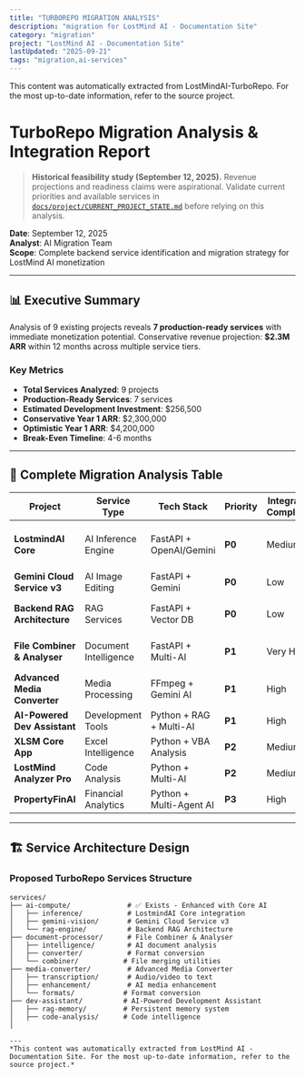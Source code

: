 ```yaml
---
title: "TURBOREPO MIGRATION ANALYSIS"
description: "migration for LostMind AI - Documentation Site"
category: "migration"
project: "LostMind AI - Documentation Site"
lastUpdated: "2025-09-21"
tags: "migration,ai-services"
---
```


<Info>
This content was automatically extracted from LostMindAI-TurboRepo.
For the most up-to-date information, refer to the source project.
</Info>

# TurboRepo Migration Analysis & Integration Report

> **Historical feasibility study (September 12, 2025).** Revenue projections and readiness claims were aspirational. Validate current priorities and available services in [`docs/project/CURRENT_PROJECT_STATE.md`](../project/CURRENT_PROJECT_STATE.md) before relying on this analysis.

**Date**: September 12, 2025  
**Analyst**: AI Migration Team  
**Scope**: Complete backend service identification and migration strategy for LostMind AI monetization

---

## 📊 Executive Summary

Analysis of 9 existing projects reveals **7 production-ready services** with immediate monetization potential. Conservative revenue projection: **$2.3M ARR** within 12 months across multiple service tiers.

### Key Metrics

- **Total Services Analyzed**: 9 projects
- **Production-Ready Services**: 7 services
- **Estimated Development Investment**: $256,500
- **Conservative Year 1 ARR**: $2,300,000
- **Optimistic Year 1 ARR**: $4,200,000
- **Break-Even Timeline**: 4-6 months

---

## 🎯 Complete Migration Analysis Table

| Project                      | Service Type          | Tech Stack              | Priority | Integration Complexity | Migration Timeline | Monetization Potential | Revenue Model              | Migration Status | Next Steps                                    |
| ---------------------------- | --------------------- | ----------------------- | -------- | ---------------------- | ------------------ | ---------------------- | -------------------------- | ---------------- | --------------------------------------------- |
| **LostmindAI Core**          | AI Inference Engine   | FastAPI + OpenAI/Gemini | **P0**   | Medium                 | 8-10 days          | **$500K ARR**          | Subscription + Usage       | Not Started      | Integrate authentication, deploy to Cloud Run |
| **Gemini Cloud Service v3**  | AI Image Editing      | FastAPI + Gemini        | **P0**   | Low                    | 5-7 days           | **$300K ARR**          | Pay-per-use                | **✅ COMPLETED** | Ready for Phase 2 services                    |
| **Backend RAG Architecture** | RAG Services          | FastAPI + Vector DB     | **P0**   | Low                    | 4-6 days           | **$400K ARR**          | Subscription tiers         | Not Started      | Direct integration (designed for monorepo)    |
| **File Combiner & Analyser** | Document Intelligence | FastAPI + Multi-AI      | **P1**   | Very High              | 21-28 days         | **$750K ARR**          | Usage-based pricing        | Not Started      | Microservices architecture design             |
| **Advanced Media Converter** | Media Processing      | FFmpeg + Gemini AI      | **P1**   | High                   | 10-14 days         | **$450K ARR**          | Per-minute processing      | Not Started      | Storage architecture planning                 |
| **AI-Powered Dev Assistant** | Development Tools     | Python + RAG + Multi-AI | **P1**   | High                   | 12-16 weeks        | **$600K ARR**          | Professional subscriptions | Not Started      | RAG engine extraction                         |
| **XLSM Core App**            | Excel Intelligence    | Python + VBA Analysis   | **P2**   | Medium                 | 5-7 days           | **$300K ARR**          | Per-analysis pricing       | Not Started      | FastAPI wrapper creation                      |
| **LostMind Analyzer Pro**    | Code Analysis         | Python + Multi-AI       | **P2**   | Medium                 | 8-12 weeks         | **$400K ARR**          | Professional tiers         | Not Started      | Service componentization                      |
| **PropertyFinAI**            | Financial Analytics   | Python + Multi-Agent AI | **P3**   | High                   | 10-14 weeks        | **$500K ARR**          | Enterprise pricing         | Not Started      | Compliance integration                        |

---

## 🏗️ Service Architecture Design

### Proposed TurboRepo Services Structure

```
services/
├── ai-compute/              # ✅ Exists - Enhanced with Core AI
│   ├── inference/           # LostmindAI Core integration
│   ├── gemini-vision/       # Gemini Cloud Service v3
│   └── rag-engine/          # Backend RAG Architecture
├── document-processor/      # File Combiner & Analyser
│   ├── intelligence/        # AI document analysis
│   ├── converter/           # Format conversion
│   └── combiner/           # File merging utilities
├── media-converter/         # Advanced Media Converter
│   ├── transcription/       # Audio/video to text
│   ├── enhancement/         # AI media enhancement
│   └── formats/            # Format conversion
├── dev-assistant/          # AI-Powered Development Assistant
│   ├── rag-memory/         # Persistent memory system
│   ├── code-analysis/      # Code intelligence
│  

---
*This content was automatically extracted from LostMind AI - Documentation Site. For the most up-to-date information, refer to the source project.*
